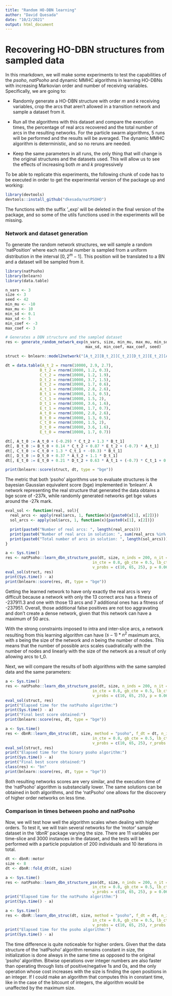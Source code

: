 ```yaml
---
title: "Random HO-DBN learning"
author: "David Quesada"
date: "10/2/2021"
output: html_document
---
```


# Recovering HO-DBN structures from sampled data

In this rmarkdown, we will make some experiments to test the capabilities of the _psoho_, _natPsoho_ and dynamic MMHC algorithms in learning HO-DBNs with increasing Markovian order and number of receiving variables. Specifically, we are going to:

* Randomly generate a HO-DBN structure with order $m$ and $k$ receiving variables, crop the arcs that aren't allowed in a transition network and sample a dataset from it.

* Run all the algorithms with this dataset and compare the execution times, the percentage of real arcs recovered and the total number of arcs in the resulting networks. For the particle swarm algorithms, 5 runs will be performed and the results will be averaged. The dynamic MMHC algorithm is deterministic, and so no reruns are needed. 

* Keep the same parameters in all runs, the only thing that will change is the original structures and the datasets used. This will allow us to see the effects of increasing both $m$ and $k$ progressively

To be able to replicate this experiments, the following chunk of code has to be executed in order to get the experimental version of the package up and working:

```r
library(devtools)
devtools::install_github("dkesada/natPSOHO")
```

The functions with the suffix '_exp' will be deleted in the final version of the package, and so some of the utils functions used in the experiments will be missing.

### Network and dataset generation

To generate the random network structures, we will sample a random 'natPosition' where each natural number is sampled from a uniform distribution in the interval $[0, 2^m-1]$. This position will be translated to a BN and a dataset will be sampled from it.


```r
library(natPsoho)
library(bnlearn)
library(data.table)
```

```r
n_vars <- 3
size <- 3
seed <- 42
min_mu <- -10
max_mu <- 10
min_sd <- 0.1
max_sd <- 5
min_coef <- -3
max_coef <- 3

# Generates a DBN structure and the sampled dataset
res <- generate_random_network_exp(n_vars, size, min_mu, max_mu, min_sd,
                                   max_sd, min_coef, max_coef, seed)

struct <- bnlearn::model2network("[A_t_2][B_t_2][C_t_2][D_t_2][E_t_2][A_t_1][B_t_1][C_t_1][D_t_1][E_t_1][A_t_0|C_t_2:B_t_1][B_t_0|C_t_2:E_t_2:A_t_1][C_t_0|B_t_1:C_t_1][D_t_0|A_t_2:D_t_1][E_t_0|D_t_2:A_t_1:C_t_1:D_t_1]")

dt = data.table(A_t_2 = rnorm(10000, 2.9, 2.7),
               B_t_2 = rnorm(10000, 1.2, 0.3),
               C_t_2 = rnorm(10000, 1.2, 1.9),
               D_t_2 = rnorm(10000, 3.7, 1.5),
               E_t_2 = rnorm(10000, 1.7, 0.6),
               A_t_1 = rnorm(10000, 2.8, 2.6),
               B_t_1 = rnorm(10000, 1.3, 0.5),
               C_t_1 = rnorm(10000, 1.5, 2),
               D_t_1 = rnorm(10000, 3.6, 1.6),
               E_t_1 = rnorm(10000, 1.7, 0.7),
               A_t_0 = rnorm(10000, 2.8, 2.6),
               B_t_0 = rnorm(10000, 1.3, 0.5),
               C_t_0 = rnorm(10000, 1.5, 2),
               D_t_0 = rnorm(10000, 3.6, 1.6),
               E_t_0 = rnorm(10000, 1.7, 0.7))

dt[, A_t_0 := A_t_0 + (-0.29) * C_t_2 + 1.3 * B_t_1]
dt[, B_t_0 := B_t_0 + 0.14 * C_t_2 + 0.87 * E_t_2 + (-0.7) * A_t_1]
dt[, C_t_0 := C_t_0 + 1.3 * C_t_1 + -(0.3) * B_t_1]
dt[, D_t_0 := D_t_0 + 0.37 * A_t_2 + 1.1 * D_t_1]
dt[, E_t_0 := E_t_0 + 0.21 * D_t_2 + 0.63 * A_t_1 + (-0.7) * C_t_1 + 0.2 * D_t_1]

print(bnlearn::score(struct, dt, type = "bge"))

```

The metric that both 'psoho' algorithms use to evaluate structures is the bayesian Gaussian equivalent score (bge) implemented in 'bnlearn'. A network representing the real structure that generated the data obtains a bge score of -237k, while randomly generated networks get bge values around the -27k mark.

```r

eval_sol <- function(real, sol){
  real_arcs <- apply(real$arcs, 1, function(x){paste0(x[1], x[2])})
  sol_arcs <- apply(sol$arcs, 1, function(x){paste0(x[1], x[2])})

  print(paste0("Number of real arcs: ", length(real_arcs)))
  print(paste0("Number of real arcs in solution: ", sum(real_arcs %in% sol_arcs)))
  print(paste0("Total number of arcs in solution: ", length(sol_arcs)))
}

a <- Sys.time()
res <- natPsoho::learn_dbn_structure_pso(dt, size, n_inds = 200, n_it = 10,
                                      in_cte = 0.8, gb_cte = 0.5, lb_cte = 0.5,
                                      v_probs = c(10, 65, 25), p = 0.06, r_probs = c(-0.5, 1.5))
eval_sol(struct, res)
print(Sys.time() - a)
print(bnlearn::score(res, dt, type = "bge"))
```

Getting the learned network to have only exactly the real arcs is very difficult because a network with only the 13 correct arcs has a fitness of -237911.3 and one with those 13 arcs and 7 additional ones has a fitness of -237951. Overall, those additional false positives are not too aggravating and don't create a dense network, given that this network can have a maximum of 50 arcs. 

With the strong constraints imposed to intra and inter-slice arcs, a network resulting from this learning algorithm can have $(s-1) * n^2$ maximum arcs, with $s$ being the size of the network and $n$ being the number of nodes. This means that the number of possible arcs scales cuadratically with the number of nodes and linearly with the size of the network as a result of only allowing arcs to t_0.

Next, we will compare the results of both algorithms with the same sampled data and the same parameters:

```r

a <- Sys.time()
res <- natPsoho::learn_dbn_structure_pso(dt, size, n_inds = 200, n_it = 10,
                                      in_cte = 0.8, gb_cte = 0.5, lb_cte = 0.5,
                                      v_probs = c(10, 65, 25), p = 0.06, r_probs = c(-0.5, 1.5))
eval_sol(struct, res)
print("Elapsed time for the natPsoho algorithm:")
print(Sys.time() - a)
print("Final best score obtained:")
print(bnlearn::score(res, dt, type = "bge"))

a <- Sys.time()
res <- dbnR::learn_dbn_struc(dt, size, method = "psoho", f_dt = dt, n_inds = 200, n_it = 10,
                                      in_cte = 0.8, gb_cte = 0.5, lb_cte = 0.5,
                                      v_probs = c(10, 65, 25), r_probs = c(-0.5, 1.5))
eval_sol(struct, res)
print("Elapsed time for the binary psoho algorithm:")
print(Sys.time() - a)
print("Final best score obtained:")
class(res) <- "bn"
print(bnlearn::score(res, dt, type = "bge"))
```

Both resulting networks scores are very similar, and the execution time of the 'natPsoho' algorithm is substancially lower. The same solutions can be obtained in both algorithms, and the 'natPsoho' one allows for the discovery of higher order networks on less time.

### Comparison in times between psoho and natPsoho

Now, we will test how well the algorithm scales when dealing with higher orders. To test it, we will train several networks for the 'motor' sample dataset in the 'dbnR' package varying the size. There are 11 variables per time-slice and 3000 instances in the dataset, and the tests will be performed with a particle population of 200 individuals and 10 iterations in total.

```r

dt <- dbnR::motor
size <- 8
dt <- dbnR::fold_dt(dt, size)

a <- Sys.time()
res <- natPsoho::learn_dbn_structure_pso(dt, size, n_inds = 200, n_it = 10,
                                      in_cte = 0.8, gb_cte = 0.5, lb_cte = 0.5,
                                      v_probs = c(10, 65, 25), p = 0.06, r_probs = c(-0.5, 1.5))
print("Elapsed time for the natPsoho algorithm:")
print(Sys.time() - a)

a <- Sys.time()
res <- dbnR::learn_dbn_struc(dt, size, method = "psoho", f_dt = dt, n_inds = 200, n_it = 10,
                                      in_cte = 0.8, gb_cte = 0.5, lb_cte = 0.5,
                                      v_probs = c(10, 65, 25), r_probs = c(-0.5, 1.5))
print("Elapsed time for the psoho algorithm:")
print(Sys.time() - a)
```

The time difference is quite noticeable for higher orders. Given that the data structure of the 'natPsoho' algorithm remains constant in size, the initialization is done always in the same time as opposed to the original 'psoho' algorithm. Bitwise operations over integer numbers are also faster than operating through lists of positive/negative 1s and 0s, and the only operation whose cost increases with the size is finding the open positions in an integer. If I could make an algorithm that computes this in constant time, like in the case of the bitcount of integers, the algorithm would be unaffected by the maximum size. 
